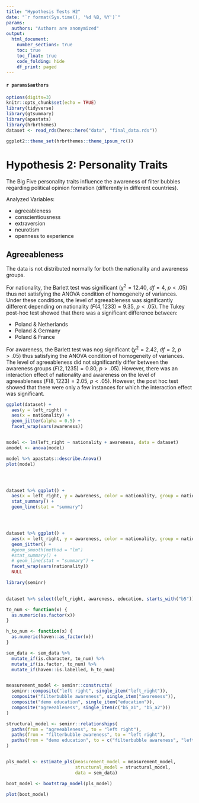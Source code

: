 ```yaml
---
title: "Hypothesis Tests H2"
date: "`r format(Sys.time(), '%d %B, %Y')`"
params: 
  authors: "Authors are anonymized"
output: 
  html_document:
    number_sections: true
    toc: true
    toc_float: true
    code_folding: hide
    df_print: paged
---
```


#### `r params$authors` {-}


```r
options(digits=3)
knitr::opts_chunk$set(echo = TRUE)
library(tidyverse)
library(gtsummary)
library(apastats)
library(hrbrthemes)
dataset <- read_rds(here::here("data", "final_data.rds"))

ggplot2::theme_set(hrbrthemes::theme_ipsum_rc())

```



# Hypothesis 2: Personality Traits  

The Big Five personality traits influence the awareness of filter bubbles regarding political opinion formation (differently in different countries).  

Analyzed Variables:  

* agreeableness  
* conscientiousness  
* extraversion  
* neurotism  
* openness to experience 


## Agreeableness 

The data is not distributed normally for both the nationality and awareness groups.  

For nationality, the Barlett test was significant ($\chi^2=12.40$, $df = 4$, $p < .05$) thus not satisfying the ANOVA condition of homogeneity of variances. Under these conditions, the level of agreeableness was significantly different depending on nationality ($F(4, 1233) = 9.35$, $p < .05$).  The Tukey post-hoc test showed that there was a significant difference between:  

* Poland \& Netherlands
* Poland \& Germany 
* Poland \& France 

For awareness, the Barlett test was nog significant ($\chi^2=2.42$, $df = 2$, $p > .05$) thus satisfying the ANOVA condition of homogeneity of variances. The level of agreeableness did not significantly differ between the awareness groups ($F(2, 1235)=0.80$, $p>.05$). However, there was an interaction effect of nationality and awareness on the level of agreeableness ($F(8, 1223) = 2.05$, $p < .05$). However, the post hoc test showed that there were only a few instances for which the interaction effect was significant. 








```r
ggplot(dataset) + 
  aes(y = left_right) +
  aes(x = nationality) +
  geom_jitter(alpha = 0.5) + 
  facet_wrap(vars(awareness))


model <- lm(left_right ~ nationality + awareness, data = dataset)
amodel <- anova(model) 

model %>% apastats::describe.Anova()
plot(model)




dataset %>% ggplot() +
  aes(x = left_right, y = awareness, color = nationality, group = nationality) +
  stat_summary() +
  geom_line(stat = "summary")




dataset %>% ggplot() +
  aes(x = left_right, y = awareness, color = nationality, group = nationality) +
  geom_jitter() +
  #geom_smooth(method = "lm")
  #stat_summary() +
  # geom_line(stat = "summary") +
  facet_wrap(vars(nationality))
  NULL
```


```r
library(seminr)
  

dataset %>% select(left_right, awareness, education, starts_with("b5")) %>% na.omit() -> sem_data  

to_num <- function(x) {
  as.numeric(as.factor(x))
}

h_to_num <- function(x) {
  as.numeric(haven::as_factor(x))
}

sem_data <- sem_data %>% 
  mutate_if(is.character, to_num) %>% 
  mutate_if(is.factor, to_num) %>% 
  mutate_if(haven::is.labelled, h_to_num)


measurement_model <- seminr::constructs(
  seminr::composite("left right", single_item("left_right")),
  composite("filterbubble awareness", single_item("awareness")),
  composite("demo education", single_item("education")),
  composite("agreeableness", single_item(c("b5_a1", "b5_a2")))
)

structural_model <- seminr::relationships(
  paths(from = "agreeableness", to = "left right"),
  paths(from = "filterbubble awareness", to = "left right"),
  paths(from = "demo education", to = c("filterbubble awareness", "left right"))
)


pls_model <- estimate_pls(measurement_model = measurement_model, 
                          structural_model = structural_model, 
                          data = sem_data)

boot_model <- bootstrap_model(pls_model)

plot(boot_model)
  
```

